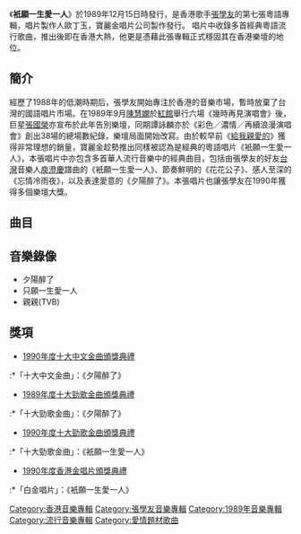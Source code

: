 {{Infobox album
| name       = 衹願一生愛一人
| type       = [[專輯|專輯]]
| artist     = [[張學友|張學友]]
| cover      = Jacky-only love you.jpg
<!-- 未知參數 | background = orange -->
| released   = 1989年12月15日
| recorded   = 1989年9月
| genre      = [[粵語流行音樂|粵語流行音樂]]
| length     = 41分50秒
| label      = [[寶麗金|寶麗金]]
| producer   = [[歐丁玉|歐丁玉]]
| reviews    = 
| prev_title = [[似曾相識_(張學友專輯)|似曾相識]]
| prev_year  = 1989 <!-- 9月 -->
| next_title = [[夢中的你|夢中的你]]
| next_year  = 1990 <!-- 7月13日 -->
}}
《'''衹願一生愛一人'''》於1989年12月15日時發行，是香港歌手[[張學友|張學友]]的第七張粵語專輯，唱片製作人歐丁玉，寶麗金唱片公司製作發行。 唱片中收錄多首經典粵語流行歌曲，推出後即在香港大熱，他更是憑藉此張專輯正式穩固其在香港樂壇的地位。

== 簡介 ==
經歷了1988年的低潮時期后，張學友開始專注於香港的音樂市場，暫時放棄了台灣的國語唱片市場。在1989年9月[[陳慧嫻|陳慧嫻]]於[[紅館|紅館]]舉行六場《幾時再見演唱會》後，巨星[[張國榮|張國榮]]亦宣布於此年告別樂壇，同期譚詠麟亦於《彩色／濃情／再續浪漫演唱會》創出38場的總場數紀錄，樂壇局面開始改寫。由於較早前《[[給我親愛的|給我親愛的]]》獲得非常理想的銷量，寶麗金趁勢推出同樣被認為是經典的粵語唱片《衹願一生愛一人》，本張唱片中亦包含多首華人流行音樂中的經典曲目，包括由張學友的好友[[台灣|台灣]]音樂人[[庾澄慶|庾澄慶]]譜曲的《衹願一生愛一人》、節奏鮮明的《花花公子》、感人至深的《忘情冷雨夜》，以及表達愛意的《夕陽醉了》。本張唱片也讓張學友在1990年獲得多個樂壇大獎。

==曲目==
{{Tracklist
| collapsed = 
| headline = 
| font_size = 
| total_length = 

| all_writing = 
| all_music = 
| all_lyrics = 
| all_arranger = 
| all_except = 

| title1 = 衹願一生愛一人
| note1 = 
| longnote1 = 改編自台灣歌手[[庾澄慶|庾澄慶]]的《讓我一次愛個夠》
| music1 = [[庾澄慶|庾澄慶]]
| lyrics1 = [[因葵|因葵]]
| arranger1 = [[盧東尼|盧東尼]]
| extra1 = 
| length1 = 4:19

| title2 = 花花公子
| note2 = 
| longnote2 = 改編自日本歌手[[玉置浩二|玉置浩二]]的《I'm Dandy》
| music2 = [[玉置浩二|玉置浩二]]
| lyrics2 = [[林振強|林振強]]
| arranger2 = 盧東尼
| extra2 = 
| length2 = 3:37

| title3 = 忘情冷雨夜
| note3 = 
| longnote3 = 國語版為《故事》
| music3 = [[殷文琦|殷文琦]]
| lyrics3 = [[簡寧|曉風]]
| arranger3 = [[陳玉立|陳玉立]]
| extra3 = 
| length3 = 3:57

| title4 = 夕陽醉了
| note4 = 
| longnote4 = 後來台灣歌手[[鄭婷|鄭婷]]翻唱成國語版《誰想輕輕偷走我的吻》（張學友本人亦有演唱國語版）
| music4 = [[童安格|童安格]]
| lyrics4 = [[梁美薇|小美]]
| arranger4 = [[杜自持|杜自持]]
| extra4 = 
| length4 = 5:05

| title5 = 歡場
| note5 = 
| longnote5 = 改編自丹麥組合Dodo and the Dodos的《Penge》
| music5 = {{tsl|en|Dodo and the Dodos|Dodo and the Dodos}}
| lyrics5 = [[向雪懷|向雪懷]]
| arranger5 = [[唐奕聰|唐奕聰]]
| extra5 = 
| length5 = 4:02

| title6 = 親親
| note6 = 
| longnote6 = 改編自新加坡歌手[[姜鄠|姜鄠]]的《親親》<br>[[電視廣播有限公司|無綫]]電視劇《[[他來自江湖|他來自江湖]]》片尾曲
| music6 = [[李偲菘|李偲菘]]
| lyrics6 = 林振強
| arranger6 = 杜自持
| extra6 = 
| length6 = 4:20

| title7 = 你沒有錯
| note7 = 
| longnote7 = 
| music7 = [[徐日勤|徐日勤]]
| lyrics7 = [[林夕|林夕]]
| arranger7 = [[花比傲|花比傲]]
| extra7 = 
| length7 = 5:03

| title8 = 迷失的方向
| note8 = 
| longnote8 = 無綫電視劇《[[未婚爸爸|未婚爸爸]]》主題曲
| music8 = [[林敏怡|林敏怡]]
| lyrics8 = [[簡寧|簡寧]]
| arranger8 = [[蘇德華|蘇德華]]
| extra8 = 
| length8 = 3:57

| title9 = 一往情深
| note9 = 
| longnote9 = 改編自巴西組合{{tsl|en|Trio Rio|Trio Rio}}的《I'm Still in Love With You》
| music9 = Heuss
| lyrics9 = [[黃真|黃真]]
| arranger9 = 盧東尼
| extra9 = 
| length9 = 3:47

| title10 = 信念
| note10 = 
| longnote10 = 豐盛人生傳萬家1989活動主題曲
| music10 = 簡寧
| lyrics10 = 簡寧
| arranger10 = 杜自持
| extra10 = 
| length10 = 3:43
}}

==音樂錄像==
* 夕陽醉了
*只願一生愛一人
*親親(TVB)

==獎項==
*[[第十三屆十大中文金曲得獎名單|1990年度十大中文金曲頒獎典禮]]
:*「十大中文金曲」：《夕陽醉了》
*[[1989年度十大勁歌金曲得獎名單|1989年度十大勁歌金曲頒獎典禮]]
:*「十大勁歌金曲」：《夕陽醉了》
*[[1990年度十大勁歌金曲得獎名單|1990年度十大勁歌金曲頒獎典禮]]
:*「十大勁歌金曲」：《衹願一生愛一人》
*[[1990年度香港金唱片頒獎典禮|1990年度香港金唱片頒獎典禮]]
:*「白金唱片」：《衹願一生愛一人》

{{張學友}}

[[Category:香港音樂專輯|Category:香港音樂專輯]]
[[Category:張學友音樂專輯|Category:張學友音樂專輯]]
[[Category:1989年音樂專輯|Category:1989年音樂專輯]]
[[Category:流行音樂專輯|Category:流行音樂專輯]]
[[Category:愛情題材歌曲|Category:愛情題材歌曲]]